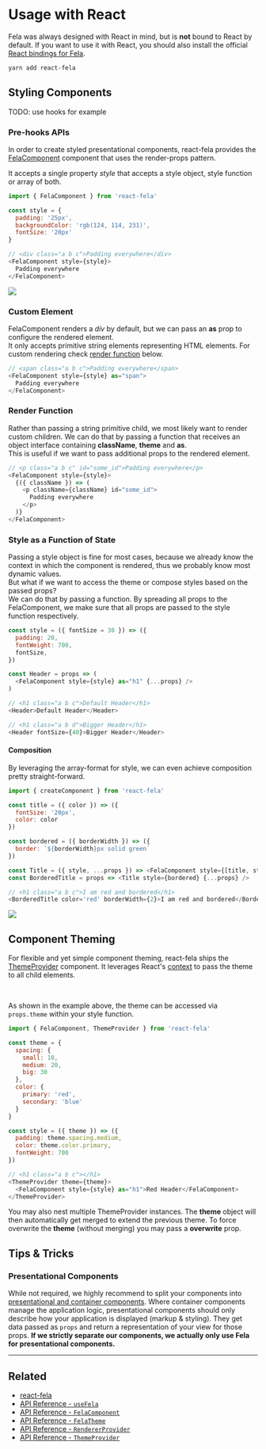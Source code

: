 

# Usage with React

Fela was always designed with React in mind, but is **not** bound to React by default. If you want to use it with React, you should also install the official [React bindings for Fela](https://github.com/robinweser/fela/tree/master/packages/react-fela).

```bash
yarn add react-fela
```

## Styling Components

TODO: use hooks for example

### Pre-hooks APIs

In order to create styled presentational components, react-fela provides the [FelaComponent](../api/bindings/FelaComponent.md) component that uses the render-props pattern.

It accepts a single property _style_ that accepts a style object, style function or array of both.

```javascript
import { FelaComponent } from 'react-fela'

const style = {
  padding: '25px',
  backgroundColor: 'rgb(124, 114, 231)',
  fontSize: '20px'
}

// <div class="a b c">Padding everywhere</div>
<FelaComponent style={style}>
  Padding everywhere
</FelaComponent>
```

![](react-1.png)

### Custom Element

FelaComponent renders a _div_ by default, but we can pass an **as** prop to configure the rendered element.<br />
It only accepts primitive string elements representing HTML elements. For custom rendering check [render function](#render-function) below.

```javascript
// <span class="a b c">Padding everywhere</span>
<FelaComponent style={style} as="span">
  Padding everywhere
</FelaComponent>
```

### Render Function

Rather than passing a string primitive child, we most likely want to render custom children. We can do that by passing a function that receives an object interface containing **className**, **theme** and **as**.<br />
This is useful if we want to pass additional props to the rendered element.

```javascript
// <p class="a b c" id="some_id">Padding everywhere</p>
<FelaComponent style={style}>
  {({ className }) => (
    <p className={className} id="some_id">
      Padding everywhere
    </p>
  )}
</FelaComponent>
```

### Style as a Function of State

Passing a style object is fine for most cases, because we already know the context in which the component is rendered, thus we probably know most dynamic values.<br />
But what if we want to access the theme or compose styles based on the passed props?<br />
We can do that by passing a function. By spreading all props to the FelaComponent, we make sure that all props are passed to the style function respectively.

```javascript
const style = ({ fontSize = 30 }) => ({
  padding: 20,
  fontWeight: 700,
  fontSize,
})

const Header = props => (
  <FelaComponent style={style} as="h1" {...props} />
)

// <h1 class="a b c">Default Header</h1>
<Header>Default Header</Header>

// <h1 class="a b d">Bigger Header</h1>
<Header fontSize={40}>Bigger Header</Header>
```

#### Composition

By leveraging the array-format for style, we can even achieve composition pretty straight-forward.

```javascript
import { createComponent } from 'react-fela'

const title = ({ color }) => ({
  fontSize: '20px',
  color: color
})

const bordered = ({ borderWidth }) => ({
  border: `${borderWidth}px solid green`
})

const Title = ({ style, ...props }) => <FelaComponent style={[title, style]} {...props} as="h1" />
const BorderedTitle = props => <Title style={bordered} {...props} />

// <h1 class="a b c">I am red and bordered</h1>
<BorderedTitle color='red' borderWidth={2}>I am red and bordered</BorderedTitle>
```

![](react-3.png)

## Component Theming

For flexible and yet simple component theming, react-fela ships the [ThemeProvider](../api/bindings/ThemeProvider.md) component.
It leverages React's [context](https://facebook.github.io/react/docs/context.html) to pass the theme to all child elements.

<br />

As shown in the example above, the theme can be accessed via `props.theme` within your style function.

```javascript
import { FelaComponent, ThemeProvider } from 'react-fela'

const theme = {
  spacing: {
    small: 10,
    medium: 20,
    big: 30
  },
  color: {
    primary: 'red',
    secondary: 'blue'
  }
}

const style = ({ theme }) => ({
  padding: theme.spacing.medium,
  color: theme.color.primary,
  fontWeight: 700
})

// <h1 class="a b c"></h1>
<ThemeProvider theme={theme}>
  <FelaComponent style={style} as="h1">Red Header</FelaComponent>
</ThemeProvider>
```

You may also nest multiple ThemeProvider instances. The **theme** object will then automatically get merged to extend the previous theme. To force overwrite the **theme** (without merging) you may pass a **overwrite** prop.

## Tips & Tricks

### Presentational Components

While not required, we highly recommend to split your components into [presentational and container components](https://medium.com/@dan_abramov/smart-and-dumb-components-7ca2f9a7c7d0#.67qfcbme5).
Where container components manage the application logic, presentational components should only describe how your application is displayed (markup & styling). They get data passed as `props` and return a representation of your view for those props.
**If we strictly separate our components, we actually only use Fela for presentational components.**

---

## Related

- [react-fela](https://github.com/robinweser/fela/tree/master/packages/react-fela)
- [API Reference - `useFela`](../api/bindings/connect.md)
- [API Reference - `FelaComponent`](../api/bindings/FelaComponent.md)
- [API Reference - `FelaTheme`](../api/bindings/FelaTheme.md)
- [API Reference - `RendererProvider`](../api/bindings/Provider.md)
- [API Reference - `ThemeProvider`](../api/bindings/ThemeProvider.md)
